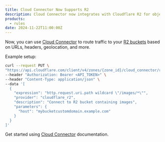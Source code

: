 ```yaml
---
title: Cloud Connector Now Supports R2
description: Cloud Connector now integrates with Cloudflare R2 for object storage.
products:
  - rules
date: 2024-11-22T11:00:00Z
---
```


Now, you can use [Cloud Connector](/rules/cloud-connector/) to route traffic to your [R2 buckets](/r2/) based on URLs, headers, geolocation, and more.

Example setup:

```bash
curl --request PUT \
"https://api.cloudflare.com/client/v4/zones/{zone_id}/cloud_connector/rules" \
--header "Authorization: Bearer <API_TOKEN>" \
--header "Content-Type: application/json" \
--data '[
  {
    "expression": "http.request.uri.path wildcard \"/images/*\"",
    "provider": "cloudflare_r2",
    "description": "Connect to R2 bucket containing images",
    "parameters": {
      "host": "mybucketcustomdomain.example.com"
    }
  }
]'
```

Get started using [Cloud Connector](/rules/cloud-connector/) documentation.
